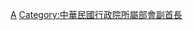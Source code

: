 {{Catnav|頁面分類|各種主題的頁面分類|按國家分類|各國外交|台灣外交}}
{{Catnav|頁面分類|各種主題的頁面分類|按國家分類|各國外交|中華民國外交}}

[[Category:中華民國外交部相關人物|A]]
[[Category:中華民國行政院所屬部會副首長|Category:中華民國行政院所屬部會副首長]]